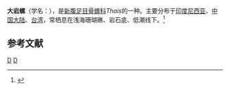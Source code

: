 {{Speciesbox
| taxon = Thais armigera
| image = Naturalis Biodiversity Center - RMNH.MOL.132623 - Reishia armigera (Link, 1807) - Muricidae - Mollusc shell.jpeg
| binomial_authority = (Link, 1807)
}}
'''大岩螺'''（学名：''{{lang|la|Thais armigera}}''），是[[新腹足目|新腹足目]][[骨螺科|骨螺科]]''Thais''的一种。主要分布于[[印度尼西亚|印度尼西亚]]、[[中国大陆|中国大陆]]、[[台湾|台湾]]，常栖息在浅海珊瑚礁、岩石底、低潮线下。<ref>{{cite web|url=http://shell.sinica.edu.tw/chinese/shellbase_detail.php?science_no=919|title=国际贝库：大岩螺|publisher=台湾贝类资料库|accessdate=2009-08-11|archive-date=2016-03-04|archive-url=https://web.archive.org/web/20160304205314/http://shell.sinica.edu.tw/chinese/shellbase_detail.php?science_no=919|dead-url=no}}</ref>

== 参考文献 ==
{{reflist}}
{{Taxonbar|from=Q7310469}}

[[Category:骨螺科|D]]
[[Category:_1807年描述的动物|D]]